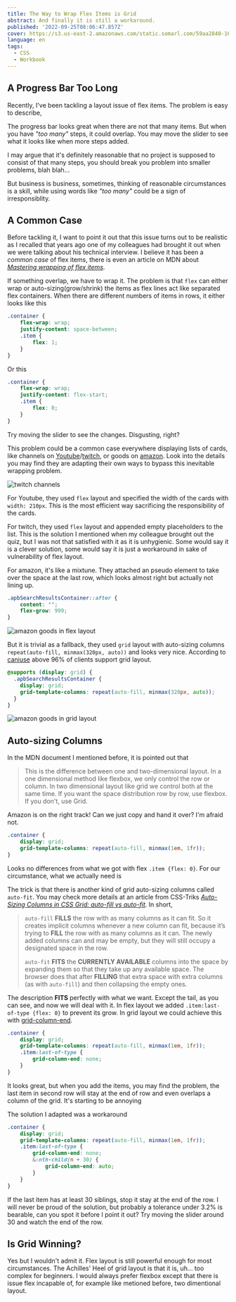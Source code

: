 ```yaml
---
title: The Way to Wrap Flex Items is Grid
abstract: And finally it is still a workaround.
published: '2022-09-25T08:06:47.857Z'
cover: https://s3.us-east-2.amazonaws.com/static.somarl.com/59aa2840-160e-4eb0-a30d-57ef53e6771f/Grid-Studio-Nahili-Poster.jpg
language: en
tags:
  - CSS
  - Workbook
---
```


## A Progress Bar Too Long

Recently, I've been tackling a layout issue of flex items. The problem is easy to describe,

<IllustrationFlexWrapItems />

The progress bar looks great when there are not that many items. But when you have *"too many"* steps, it could overlap. You may move the slider to see what it looks like when more steps added.

I may argue that it's definitely reasonable that no project is supposed to consist of that many steps, you should break you problem into smaller problems, blah blah...

But business is business, sometimes, thinking of reasonable circumstances is a skill, while using words like *"too many"* could be a sign of irresponsiblity.

## A Common Case

Before tackling it, I want to point it out that this issue turns out to be realistic as I recalled that years ago one of my colleagues had brought it out when we were talking about his technical interview. I believe it has been a *common case* of flex items, there is even an article on MDN about [*Mastering wrapping of flex items*](https://developer.mozilla.org/en-US/docs/Web/CSS/CSS_Flexible_Box_Layout/Mastering_Wrapping_of_Flex_Items#single-dimensional_layout_explained).

If something overlap, we have to wrap it. The problem is that `flex` can either wrap or auto-sizing(grow/shrink) the items as flex lines act like separated flex containers. When there are different numbers of items in rows, it either looks like this

```scss
.container {
    flex-wrap: wrap;
    justify-content: space-between;
    .item {
        flex: 1;
    }
}
```

<IllustrationFlexWrapItems className="flex-wrap" defaultItemCount={50} />

Or this

```scss
.container {
    flex-wrap: wrap;
    justify-content: flex-start;
    .item {
        flex: 0;
    }
}
```

<IllustrationFlexWrapItems className="flex-wrap-start" defaultItemCount={50} />

Try moving the slider to see the changes. Disgusting, right?

This problem could be a common case everywhere displaying lists of cards, like channels on [Youtube](https://www.youtube.com)/[twitch](https://www.twitch.tv), or goods on [amazon](https://www.amazon.com). Look into the details you may find they are adapting their own ways to bypass this inevitable wrapping problem.

![twitch channels](https://s3.us-east-2.amazonaws.com/static.somarl.com/a82286c2-0e3e-47cd-9923-1407a3685a92/twitch.png)

For Youtube, they used `flex` layout and specified the width of the cards with `width: 210px`. This is the most efficient way sacrificing the responsibility of the cards.

For twitch, they used `flex` layout and appended empty placeholders to the list. This is the solution I mentioned when my colleague brought out the quiz, but I was not that satisfied with it as it is unhygienic. Some would say it is a clever solution, some would say it is just a workaround in sake of vulnerability of flex layout.

For amazon, it's like a mixtune. They attached an pseudo element to take over the space at the last row, which looks almost right but actually not lining up.

```scss
.apbSearchResultsContainer::after {
    content: "";
    flex-grow: 999;
}
```

![amazon goods in flex layout](https://s3.us-east-2.amazonaws.com/static.somarl.com/0ed62c86-9fd5-44e8-84f2-fe080c59f097/amazon-flex.png)

But it is trivial as a fallback, they used `grid` layout with auto-sizing columns `repeat(auto-fill, minmax(320px, auto))` and looks very nice. According to [caniuse](https://caniuse.com/?search=grid) above 96% of clients support grid layout.

```scss
@supports (display: grid) {
  .apbSearchResultsContainer {
    display: grid;
    grid-template-columns: repeat(auto-fill, minmax(320px, auto));
  }
}
```

![amazon goods in grid layout](https://s3.us-east-2.amazonaws.com/static.somarl.com/b15d3cd6-aeea-457b-bea6-ca4a254e801d/amazon-grid.png)

## Auto-sizing Columns

In the MDN document I mentioned before, it is pointed out that

> This is the difference between one and two-dimensional layout. In a one dimensional method like flexbox, we only control the row or column. In two dimensional layout like grid we control both at the same time. If you want the space distribution row by row, use flexbox. If you don't, use Grid.

Amazon is on the right track! Can we just copy and hand it over? I'm afraid not.

```scss
.container {
    display: grid;
    grid-template-columns: repeat(auto-fill, minmax(1em, 1fr));
}
```

<IllustrationFlexWrapItems className="grid-auto-fill" />

Looks no differences from what we got with flex `.item {flex: 0}`. For our circumstance, what we actually need is

<IllustrationFlexWrapItems className="grid-auto-fit" />

The trick is that there is another kind of grid auto-sizing columns called `auto-fit`. You may check more details at an article from CSS-Triks [*Auto-Sizing Columns in CSS Grid: auto-fill vs auto-fit*](https://css-tricks.com/auto-sizing-columns-css-grid-auto-fill-vs-auto-fit/). In short,

> `auto-fill` **FILLS** the row with as many columns as it can fit. So it creates implicit columns whenever a new column can fit, because it’s trying to **FILL** the row with as many columns as it can. The newly added columns can and may be empty, but they will still occupy a designated space in the row.
>
> `auto-fit` **FITS** the **CURRENTLY AVAILABLE** columns into the space by expanding them so that they take up any available space. The browser does that after **FILLING** that extra space with extra columns (as with `auto-fill`) and then collapsing the empty ones.

The description **FITS** perfectly with what we want. Except the tail, as you can see, and now we will deal with it. In flex layout we added `.item:last-of-type {flex: 0}` to prevent its grow. In grid layout we could achieve this with [grid-column-end](https://developer.mozilla.org/en-US/docs/Web/CSS/grid-column-end).

```scss
.container {
    display: grid;
    grid-template-columns: repeat(auto-fill, minmax(1em, 1fr));
    .item:last-of-type {
        grid-column-end: none;
    }
}
```

<IllustrationFlexWrapItems className="grid-auto-fit-end" />

It looks great, but when you add the items, you may find the problem, the last item in second row will stay at the end of row and even overlaps a column of the grid. It's starting to be annoying <IconAngry />

The solution I adapted was a workaround

```scss
.container {
    display: grid;
    grid-template-columns: repeat(auto-fill, minmax(1em, 1fr));
    .item:last-of-type {
        grid-column-end: none;
        &:nth-child(n + 30) {
            grid-column-end: auto;
        }
    }
}
```

<IllustrationFlexWrapItems className="grid-auto-fit-end-auto" defaultItemCount={50} />

If the last item has at least 30 siblings, stop it stay at the end of the row. I will never be proud of the solution, but probably a tolerance under 3.2% is bearable, can you spot it before I point it out? Try moving the slider around 30 and watch the end of the row.

## Is Grid Winning?

Yes but I wouldn't admit it. Flex layout is still powerful enough for most circumstances. The Achilles' Heel of grid layout is that it is, uh... too complex for beginners. I would always prefer flexbox except that there is issue flex incapable of, for example like metioned before, two dimentional layout.
